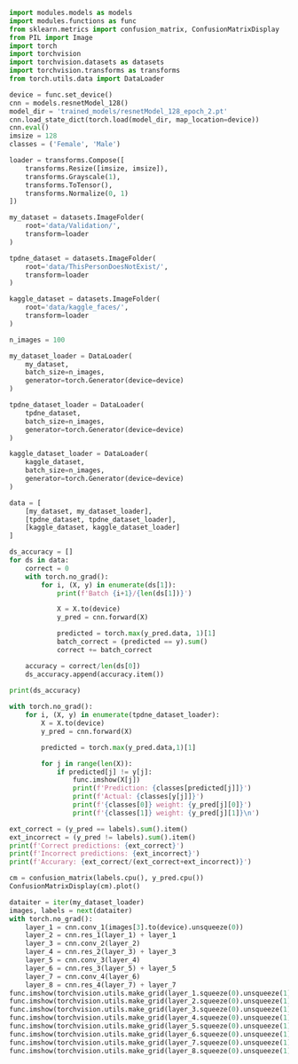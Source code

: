 ```python
import modules.models as models
import modules.functions as func
from sklearn.metrics import confusion_matrix, ConfusionMatrixDisplay
from PIL import Image
import torch
import torchvision
import torchvision.datasets as datasets
import torchvision.transforms as transforms
from torch.utils.data import DataLoader
```

```python
device = func.set_device()
cnn = models.resnetModel_128()
model_dir = 'trained_models/resnetModel_128_epoch_2.pt'
cnn.load_state_dict(torch.load(model_dir, map_location=device))
cnn.eval()
imsize = 128
classes = ('Female', 'Male')
```

```python
loader = transforms.Compose([
    transforms.Resize([imsize, imsize]),
    transforms.Grayscale(1),
    transforms.ToTensor(),
    transforms.Normalize(0, 1)
])

my_dataset = datasets.ImageFolder(
    root='data/Validation/',
    transform=loader
)

tpdne_dataset = datasets.ImageFolder(
    root='data/ThisPersonDoesNotExist/',
    transform=loader
)

kaggle_dataset = datasets.ImageFolder(
    root='data/kaggle_faces/',
    transform=loader
)

n_images = 100

my_dataset_loader = DataLoader(
    my_dataset,
    batch_size=n_images,
    generator=torch.Generator(device=device)
)

tpdne_dataset_loader = DataLoader(
    tpdne_dataset,
    batch_size=n_images,
    generator=torch.Generator(device=device)
)

kaggle_dataset_loader = DataLoader(
    kaggle_dataset,
    batch_size=n_images,
    generator=torch.Generator(device=device)
)

data = [
    [my_dataset, my_dataset_loader],
    [tpdne_dataset, tpdne_dataset_loader],
    [kaggle_dataset, kaggle_dataset_loader]
]
```

```python
ds_accuracy = []
for ds in data:
    correct = 0
    with torch.no_grad():
        for i, (X, y) in enumerate(ds[1]):
            print(f'Batch {i+1}/{len(ds[1])}')

            X = X.to(device)
            y_pred = cnn.forward(X)

            predicted = torch.max(y_pred.data, 1)[1]
            batch_correct = (predicted == y).sum()
            correct += batch_correct

    accuracy = correct/len(ds[0])
    ds_accuracy.append(accuracy.item())
    
print(ds_accuracy)
```

```python
with torch.no_grad():
    for i, (X, y) in enumerate(tpdne_dataset_loader):
        X = X.to(device)
        y_pred = cnn.forward(X)

        predicted = torch.max(y_pred.data,1)[1]

        for j in range(len(X)):
            if predicted[j] != y[j]:
                func.imshow(X[j])
                print(f'Prediction: {classes[predicted[j]]}')
                print(f'Actual: {classes[y[j]]}')
                print(f'{classes[0]} weight: {y_pred[j][0]}')
                print(f'{classes[1]} weight: {y_pred[j][1]}\n')
```

```python
ext_correct = (y_pred == labels).sum().item()
ext_incorrect = (y_pred != labels).sum().item()
print(f'Correct predictions: {ext_correct}')
print(f'Incorrect predictions: {ext_incorrect}')
print(f'Accurary: {ext_correct/(ext_correct+ext_incorrect)}')
```

```python
cm = confusion_matrix(labels.cpu(), y_pred.cpu())
ConfusionMatrixDisplay(cm).plot()
```

```python
dataiter = iter(my_dataset_loader)
images, labels = next(dataiter)
with torch.no_grad():
    layer_1 = cnn.conv_1(images[3].to(device).unsqueeze(0))
    layer_2 = cnn.res_1(layer_1) + layer_1
    layer_3 = cnn.conv_2(layer_2)
    layer_4 = cnn.res_2(layer_3) + layer_3
    layer_5 = cnn.conv_3(layer_4)
    layer_6 = cnn.res_3(layer_5) + layer_5
    layer_7 = cnn.conv_4(layer_6)
    layer_8 = cnn.res_4(layer_7) + layer_7
func.imshow(torchvision.utils.make_grid(layer_1.squeeze(0).unsqueeze(1)[4]))
func.imshow(torchvision.utils.make_grid(layer_2.squeeze(0).unsqueeze(1)[4]))
func.imshow(torchvision.utils.make_grid(layer_3.squeeze(0).unsqueeze(1)[4]))
func.imshow(torchvision.utils.make_grid(layer_4.squeeze(0).unsqueeze(1)[4]))
func.imshow(torchvision.utils.make_grid(layer_5.squeeze(0).unsqueeze(1)[4]))
func.imshow(torchvision.utils.make_grid(layer_6.squeeze(0).unsqueeze(1)[4]))
func.imshow(torchvision.utils.make_grid(layer_7.squeeze(0).unsqueeze(1)[4]))
func.imshow(torchvision.utils.make_grid(layer_8.squeeze(0).unsqueeze(1)[4]))
```